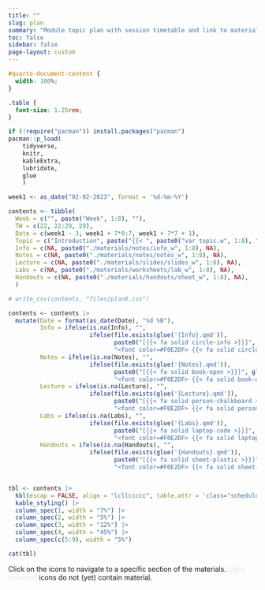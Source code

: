 ```yaml
---
title: ""
slug: plan
summary: "Module topic plan with session timetable and link to materials"
toc: false
sidebar: false
page-layout: custom
---
```


```css
#quarto-document-content {
  width: 100%;
}

.table {
  font-size: 1.25rem;
}
```
          
```r

if (!require("pacman")) install.packages("pacman")
pacman::p_load(
    tidyverse,
    knitr,
    kableExtra,
    lubridate,
    glue
    )
```


```r

week1 <- as_date("02-02-2023", format = '%d-%m-%Y')

contents <- tibble(
  Week = c("", paste("Week", 1:8), ""),
  TW = c(22, 22:29, 29),
  Date = c(week1 - 3, week1 + 7*0:7, week1 + 7*7 + 1),
  Topic = c("Introduction", paste("{{< ", paste0("var topic.w", 1:8), " >}}"), "Conclusion"),
  Info = c(NA, paste0("./materials/notes/info_w", 1:8), NA),
  Notes = c(NA, paste0("./materials/notes/notes_w", 1:8), NA),
  Lecture = c(NA, paste0("./materials/slides/slides_w", 1:8), NA),
  Labs = c(NA, paste0("./materials/worksheets/lab_w", 1:8), NA),
  Handouts = c(NA, paste0("./materials/handouts/sheet_w", 1:8), NA),
  )

# write_csv(contents, "files/plan8.csv") 

contents <- contents |>
  mutate(Date = format(as_date(Date), "%d %B"),
         Info = ifelse(is.na(Info), "",
                       ifelse(file.exists(glue('{Info}.qmd')),
                              paste0("[{{< fa solid circle-info >}}]", glue('({Info}.qmd)')),
                              "<font color=#F0E2DF> {{< fa solid circle-info >}} </font>")),
         Notes = ifelse(is.na(Notes), "",
                       ifelse(file.exists(glue('{Notes}.qmd')),
                              paste0("[{{< fa solid book-open >}}]", glue('({Notes}.qmd)')),
                              "<font color=#F0E2DF> {{< fa solid book-open >}} </font>")),
         Lecture = ifelse(is.na(Lecture), "",
                       ifelse(file.exists(glue('{Lecture}.qmd')),
                              paste0("[{{< fa solid person-chalkboard >}}]", glue('({Lecture}.qmd)')),
                              "<font color=#F0E2DF> {{< fa solid person-chalkboard >}} </font>")),
         Labs = ifelse(is.na(Labs), "",
                       ifelse(file.exists(glue('{Labs}.qmd')),
                              paste0("[{{< fa solid laptop-code >}}]", glue('({Labs}.qmd)')),
                              "<font color=#F0E2DF> {{< fa solid laptop-code >}} </font>")),
         Handouts = ifelse(is.na(Handouts), "",
                       ifelse(file.exists(glue('{Handouts}.qmd')),
                              paste0("[{{< fa solid sheet-plastic >}}]", glue('({Handouts}.qmd)')),
                              "<font color=#F0E2DF> {{< fa solid sheet-plastic >}} </font>")))


tbl <- contents |>
  kbl(escap = FALSE, align = "lcllccccc", table.attr = 'class="schedule-table"') |>
  kable_styling() |>
  column_spec(1, width = "7%") |>  
  column_spec(2, width = "5%") |>  
  column_spec(3, width = "12%") |>  
  column_spec(4, width = "45%") |>  
  column_spec(c(5:9), width = "5%") 

```

::: {.content-block}

```r

cat(tbl)

```

<!--
**Please note** that this plan and the content are still work in progress. The **info sheets** under {{< fa solid circle-info >}} are available in a very rudimentary form, just to give some more boring details about how these planned topics map on to statistical methods that will be covered. The topics marked with an **\*** have a very borderline-significant *p-value* when tested on the null-hypothesis that they have 0 probability of actually being covered *in practice*. It will depend somewhat on our interests and the pace of our progress through the previous topics.
-->

Click on the icons to navigate to a specific section of the materials. <font color=#F0E2DF> Light-coloured</font> icons do not (yet) contain material.

:::